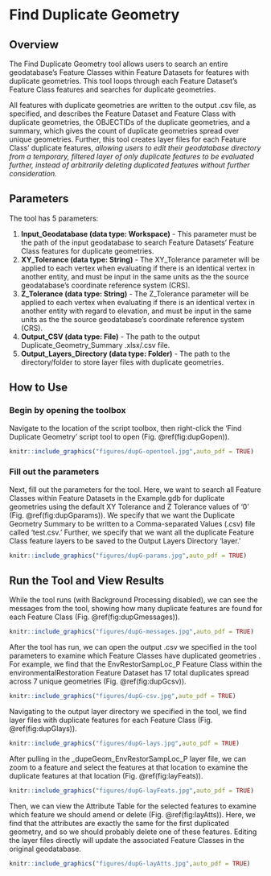 # Find Duplicate Geometry {#dupGeom}
## Overview
The Find Duplicate Geometry tool allows users to search an entire geodatabase's Feature Classes within Feature Datasets for features with duplicate geometries. This tool loops through each Feature Dataset's Feature Class features and searches for duplicate geometries. 

All features with duplicate geometries are written to the output .csv file, as specified, and describes the Feature Dataset and Feature Class with duplicate geometries, the OBJECTIDs of the duplicate geometries, and a summary, which gives the count of duplicate geometries spread over unique geometries. Further, this tool creates layer files for each Feature Class' duplicate features, *allowing users to edit their geodatabase directory from a temporary, filtered layer of only duplicate features to be evaluated further, instead of arbitrarily deleting duplicated features without further consideration.*

## Parameters
The tool has 5 parameters:  

1. **Input_Geodatabase (data type: Workspace)** - This parameter must be the path of the input geodatabase to search Feature Datasets' Feature Class features for duplicate geometries.  
2. **XY_Tolerance  (data type: String)** - The XY_Tolerance parameter will be applied to each vertex when evaluating if there is an identical vertex in another entity, and must be input in the same units as the the source geodatabase's coordinate reference system (CRS).
3. **Z_Tolerance (data type: String)** - The Z_Tolerance parameter will be applied to each vertex when evaluating if there is an identical vertex in another entity with regard to elevation, and must be input in the same units as the the source geodatabase's coordinate reference system (CRS).
4. **Output_CSV (data type: File)** - The path to the output Duplicate_Geometry_Summary .xlsx/.csv file.
5. **Output_Layers_Directory (data type: Folder)** - The path to the directory/folder to store layer files with duplicate geometries. 

## How to Use
### Begin by opening the toolbox  
Navigate to the location of the script toolbox, then right-click the 'Find Duplicate Geometry' script tool to open (Fig. \@ref(fig:dupGopen)).
```r
knitr::include_graphics("figures/dupG-opentool.jpg",auto_pdf = TRUE)
```
###  Fill out the parameters 
Next, fill out the parameters for the tool. Here, we want to search all Feature Classes within Feature Datasets in the Example.gdb for duplicate geometries using the default XY Tolerance and Z Tolerance values of '0' (Fig. \@ref(fig:dupGparams)). We specify that we want the Duplicate Geometry Summary to be written to a Comma-separated Values (.csv) file called 'test.csv.' Further, we specify that we want all the duplicate Feature Class feature layers to be saved to the Output Layers Directory 'layer.'
```r
knitr::include_graphics("figures/dupG-params.jpg",auto_pdf = TRUE)
```
## Run the Tool and View Results
While the tool runs (with Background Processing disabled), we can see the messages from the tool, showing how many duplicate features are found for each Feature Class (Fig. \@ref(fig:dupGmessages)).
```r
knitr::include_graphics("figures/dupG-messages.jpg",auto_pdf = TRUE)
```
After the tool has run, we can open the output .csv we specified in the tool parameters to examine which Feature Classes have duplicated geometries . For example, we find that the EnvRestorSampLoc_P Feature Class within the environmentalRestoration Feature Dataset has 17 total duplicates spread across 7 unique geometries (Fig. \@ref(fig:dupGcsv)).
```r
knitr::include_graphics("figures/dupG-csv.jpg",auto_pdf = TRUE)
```
Navigating to the output layer directory we specified in the tool, we find layer files with duplicate features for each Feature Class (Fig. \@ref(fig:dupGlays)).
```r
knitr::include_graphics("figures/dupG-lays.jpg",auto_pdf = TRUE)
```
After pulling in the _dupeGeom_EnvRestorSampLoc_P layer file, we can zoom to a feature and select the features at that location to examine the duplicate features at that location (Fig. \@ref(fig:layFeats)).
```r
knitr::include_graphics("figures/dupG-layFeats.jpg",auto_pdf = TRUE)
```
Then, we can view the Attribute Table for the selected features to examine which feature we should amend or delete (Fig. \@ref(fig:layAtts)). Here, we find that the attributes are exactly the same for the first duplicated geometry, and so we should probably delete one of these features. Editing the layer files directly will update the associated Feature Classes in the original geodatabase. 
```r
knitr::include_graphics("figures/dupG-layAtts.jpg",auto_pdf = TRUE)
```
